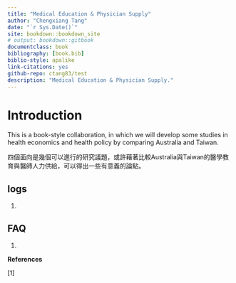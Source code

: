```yaml
--- 
title: "Medical Education & Physician Supply"
author: "Chengxiang Tang"
date: "`r Sys.Date()`"
site: bookdown::bookdown_site
# output: bookdown::gitbook
documentclass: book
bibliography: [book.bib]
biblio-style: apalike
link-citations: yes
github-repo: ctang83/test
description: "Medical Education & Physician Supply."
---
```


# Introduction {#intro}

This is a book-style collaboration, in which we will develop some studies in health economics and health policy by comparing Australia and Taiwan. 

四個面向是幾個可以進行的研究議題，或許藉著比較Australia與Taiwan的醫學教育與醫師人力供給，可以得出一些有意義的論點。

## logs

1. 

## FAQ

1. 


**References**

[1] 
